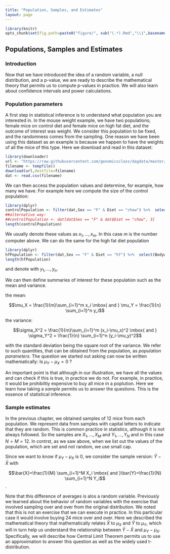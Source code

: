 ```yaml
---
title: "Population, Samples, and Estimates"
layout: page
---
```


```r
library(knitr)
opts_chunk$set(fig.path=paste0("figure/", sub("(.*).Rmd","\\1",basename(knitr:::knit_concord$get('infile'))), "-"))
```
## Populations, Samples and Estimates 

### Introduction

Now that we have introduced the idea of a random variable, a null distribution, and a p-value, we are ready to describe the mathematical theory that permits us to compute p-values in practice. We will also learn about confidence intervals and power calculations. 

### Population parameters

A first step in statistical inference is to understand what population you are interested in. In the mouse weight example, we have two populations; female mice on control diet and female mice on high fat diet, and the outcome of interest was weight. We consider this population to be fixed, and the randomness comes from the sampling. One reason we have been using this dataset as an example is because we happen to have the weights of all the mice of this type. Here we download and read in this dataset:

```r
library(downloader)
url <- "https://raw.githubusercontent.com/genomicsclass/dagdata/master/inst/extdata/mice_pheno.csv"
filename <- tempfile()
download(url,destfile=filename)
dat <- read.csv(filename)
```

We can then access the population values and determine, for example, how many we have. For example here we compute the size of the control population:

```r
library(dplyr)
controlPopulation <- filter(dat,Sex == "F" & Diet == "chow") %>%  select(Bodyweight) %>% unlist
##alternative way:
##controlPopulation <- dat[dat$Sex == "F" & dat$Diet == "chow", 3]
length(controlPopulation)
```

We usually denote these values as $x_1,\dots,x_m$. In this case $m$ is the number computer above. We can do the same for the high fat diet population

```r
library(dplyr)
hfPopulation <- filter(dat,Sex == "F" & Diet == "hf") %>%  select(Bodyweight) %>% unlist
length(hfPopulation)
```

and denote with $y_1,\dots,y_n$.

We can then define summaries of interest for these population such as the mean and variance. 

the mean:

$$\mu_X = \frac{1}{m}\sum_{i=1}^m x_i \mbox{ and } \mu_Y = \frac{1}{n} \sum_{i=1}^n y_i$$

the variance:

$$\sigma_X^2 = \frac{1}{m}\sum_{i=1}^m (x_i-\mu_x)^2 \mbox{ and } \sigma_Y^2 = \frac{1}{n} \sum_{i=1}^n (y_i-\mu_y)^2$$

with the standard deviation being the square root of the variance. We refer to such quantities, that can be obtained from the population, as _population parameters_. The question we started out asking can now be written mathematically: Is $\mu_Y - \mu_X = 0$ ? 

An important point is that although in our illustration, we have all the values and can check if this is true, in practice we do not. For example, in practice, it would be prohibiltiy expensive to buy all mice in a poplution. Here we learn how taking a _sample_ permits us to answer the questions. This is the essence of statistical inference.

### Sample estimates

In the previous chapter, we obtained samples of 12 mice from each population. We represent data from  samples with capital letters to indicate that they are random. 
This is common practice in statistics, although it is not always followed. So the samples are $X_1,\dots,X_M$ and $Y_1,\dots,Y_N$ and in this case $N=M=12$. In contrst, as we saw above, when we list out the values of the population, which are set and not random, we use small cap.

Since we want to know if $\mu_Y - \mu_X$ is 0, we consider the sample version: $\bar{Y}-\bar{X}$  with 

$$\bar{X}=\frac{1}{M} \sum_{i=1}^M X_i \mbox{ and }\bar{Y}=\frac{1}{N} \sum_{i=1}^N Y_i$$.

Note that this difference of averages is alos a random variable. Previously we learned about the behavior of random variables with the exercise that involved sampling over and over from the original distribution. We noted that this is not an exercise that we can execute in practice. In this particular case it would involve buying 24 mice over and over. Here we described the mathematical theory that mathematically relates $\bar{X}$ to $\mu_X$ and $\bar{Y}$ to $\mu_Y$, which will in turn help us understand the relationship between $\bar{Y}-\bar{X}$  and $\mu_Y - \mu_X$. Specifically, we will describe how Central Limit Theorem permits us to use an approximation to answer this question as well as the widely used t-distribution.
